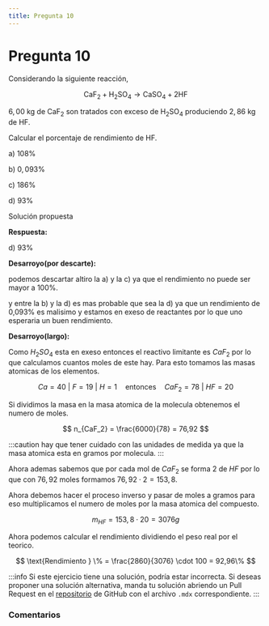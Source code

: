 ```yaml
---
title: Pregunta 10
---
```



# Pregunta 10

<div className="exercise">
Considerando la siguiente reacción,

$$
\mathrm{CaF}_2+\mathrm{H}_2 \mathrm{SO}_4 \rightarrow \mathrm{CaSO}_4+2 \mathrm{HF}
$$

$6,00 \mathrm{~kg}$ de $\mathrm{CaF}_2$ son tratados con exceso de $\mathrm{H}_2 \mathrm{SO}_4$ produciendo $2,86 \mathrm{~kg}$ de $\mathrm{HF}$.

Calcular el porcentaje de rendimiento de $\mathrm{HF}$.

a) $108 \%$

b) $0,093 \%$

c) $186 \%$

d) $93 \%$
</div>

<MDXDetails>
<summary>Solución propuesta</summary>

<div className="exercise">

**Respuesta:**

d) $93 \%$

**Desarroyo(por descarte):**

podemos descartar altiro la a) y la c) ya que el rendimiento no puede ser mayor a 100%.

y entre la b) y la d) es mas probable que sea la d) ya que un rendimiento de 0,093% es malisimo y estamos en exeso de reactantes por lo que uno esperaria un buen rendimiento.

**Desarroyo(largo):**

Como $H_2SO_4$ esta en exeso entonces el reactivo limitante es $CaF_2$ por lo que calculamos cuantos moles de este hay. Para esto tomamos las masas atomicas de los elementos.

$$
Ca = 40 \ | \ F = 19 \ | \ H = 1 \quad \text{entonces} \quad CaF_2 = 78 \ | \ HF = 20
$$

Si dividimos la masa en la masa atomica de la molecula obtenemos el numero de moles.

$$
n_{CaF_2} = \frac{6000}{78} = 76,92
$$

:::caution
hay que tener cuidado con las unidades de medida ya que la masa atomica esta en gramos por molecula.
:::

Ahora ademas sabemos que por cada mol de $CaF_2$ se forma 2 de $HF$ por lo que con $76,92$ moles formamos $76,92\cdot 2 = 153,8$.

Ahora debemos hacer el proceso inverso y pasar de moles a gramos para eso multiplicamos el numero de moles por la masa atomica del compuesto.

$$
m_{HF} = 153,8 \cdot 20 = 3076 g
$$

Ahora podemos calcular el rendimiento dividiendo el peso real por el teorico.

$$
\text{Rendimiento } \% = \frac{2860}{3076} \cdot 100 = 92,96\%
$$


</div>

:::info
Si este ejercicio tiene una solución, podría estar incorrecta. Si deseas proponer una solución alternativa, manda tu solución abriendo
un Pull Request en el [repositorio](https://github.com/crow-rojas/apuntes-fundamentals/pulls) de GitHub con el archivo
`.mdx` correspondiente.
:::

</MDXDetails>

### Comentarios

<Disqus
  url="https://crow-rojas.github.io/apuntes-fundamentals/docs/science/chemistry/exercises/2018-2/p10"
  identifier="docs/science/chemistry/exercises/2018-2/p10"
  title="2018-2 Quimica - Pregunta 10"
/>
